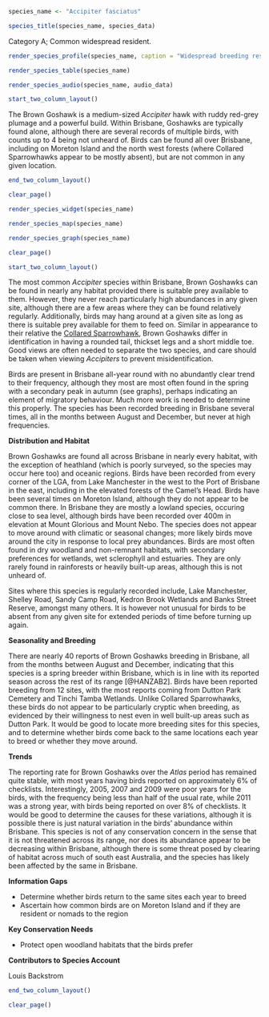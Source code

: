 ```r
species_name <- "Accipiter fasciatus"
```

```r
species_title(species_name, species_data)
```

Category A; Common widespread resident.

```r
render_species_profile(species_name, caption = "Widespread breeding resident across varied habitats. Perhaps more common during breeding period in spring but no clear long-term trends apparent. Not of conservation concern but faces similar threats to most other raptors in the region.")
```

```r
render_species_table(species_name)
```

```r
render_species_audio(species_name, audio_data)
```

```r
start_two_column_layout()
```

The Brown Goshawk is a medium-sized _Accipiter_ hawk with ruddy red-grey plumage and a powerful build. Within Brisbane, Goshawks are typically found alone, although there are several records of multiple birds, with counts up to 4 being not unheard of. Birds can be found all over Brisbane, including on Moreton Island and the north west forests (where Collared Sparrowhawks appear to be mostly absent), but are not common in any given location.

```r
end_two_column_layout()
```

```r
clear_page()
```

```r
render_species_widget(species_name)
```

```r
render_species_map(species_name)
```

```r
render_species_graph(species_name)
```

```r
clear_page()
```

```r
start_two_column_layout()
```

The most common _Accipiter_ species within Brisbane, Brown Goshawks can be found in nearly any habitat provided there is suitable prey available to them. However, they never reach particularly high abundances in any given site, although there are a few areas where they can be found relatively regularly. Additionally, birds may hang around at a given site as long as there is suitable prey available for them to feed on. Similar in appearance to their relative the [Collared Sparrowhawk](#collared-sparrowhawk-accipiter-cirrocephalus), Brown Goshawks differ in identification in having a rounded tail, thickset legs and a short middle toe. Good views are often needed to separate the two species, and care should be taken when viewing _Accipiters_ to prevent misidentification.

Birds are present in Brisbane all-year round with no abundantly clear trend to their frequency, although they most are most often found in the spring with a secondary peak in autumn (see graphs), perhaps indicating an element of migratory behaviour. Much more work is needed to determine this properly. The species has been recorded breeding in Brisbane several times, all in the months between August and December, but never at high frequencies.

**Distribution and Habitat**

Brown Goshawks are found all across Brisbane in nearly every habitat, with the exception of heathland (which is poorly surveyed, so the species may occur here too) and oceanic regions. Birds have been recorded from every corner of the LGA, from Lake Manchester in the west to the Port of Brisbane in the east, including in the elevated forests of the Camel's Head. Birds have been several times on Moreton Island, although they do not appear to be common there. In Brisbane they are mostly a lowland species, occuring close to sea level, although birds have been recorded over 400m in elevation at Mount Glorious and Mount Nebo. The species does not appear to move around with climatic or seasonal changes; more likely birds move around the city in response to local prey abundances. Birds are most often found in dry woodland and non-remnant habitats, with secondary preferences for wetlands, wet sclerophyll and estuaries. They are only rarely found in rainforests or heavily built-up areas, although this is not unheard of.

Sites where this species is regularly recorded include, Lake Manchester, Shelley Road, Sandy Camp Road, Kedron Brook Wetlands and Banks Street Reserve, amongst many others. It is however not unusual for birds to be absent from any given site for extended periods of time before turning up again.

**Seasonality and Breeding**

There are nearly 40 reports of Brown Goshawks breeding in Brisbane, all from the months between August and December, indicating that this species is a spring breeder within Brisbane, which is in line with its reported season across the rest of its range [@HANZAB2]. Birds have been reported breeding from 12 sites, with the most reports coming from Dutton Park Cemetery and Tinchi Tamba Wetlands. Unlike Collared Sparrowhawks, these birds do not appear to be particularly cryptic when breeding, as evidenced by their willingness to nest even in well built-up areas such as Dutton Park. It would be good to locate more breeding sites for this species, and to determine whether birds come back to the same locations each year to breed or whether they move around.

**Trends**

The reporting rate for Brown Goshawks over the _Atlas_ period has remained quite stable, with most years having birds reported on approximately 6% of checklists. Interestingly, 2005, 2007 and 2009 were poor years for the birds, with the frequency being less than half of the usual rate, while 2011 was a strong year, with birds being reported on over 8% of checklists. It would be good to determine the causes for these variations, although it is possible there is just natural variation in the birds' abundance within Brisbane. This species is not of any conservation concern in the sense that it is not threatened across its range, nor does its abundance appear to be decreasing within Brisbane, although there is some threat posed by clearing of habitat across much of south east Australia, and the species has likely been affected by the same in Brisbane.

**Information Gaps**

- Determine whether birds return to the same sites each year to breed
- Ascertain how common birds are on Moreton Island and if they are resident or nomads to the region

**Key Conservation Needs**

- Protect open woodland habitats that the birds prefer

**Contributors to Species Account**

Louis Backstrom

```r
end_two_column_layout()
```

```r
clear_page()
```
